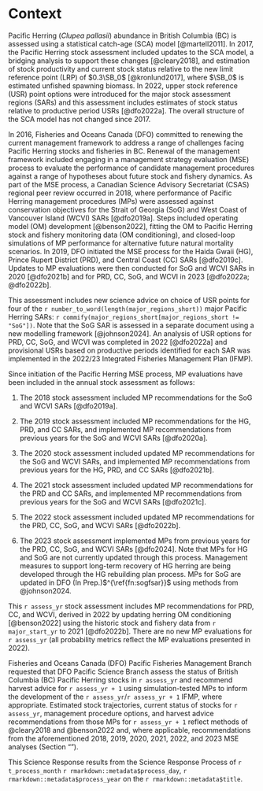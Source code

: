 # Context\label{sec:context}

Pacific Herring (*Clupea pallasii*) abundance in British Columbia (BC) is
assessed using a statistical catch-age (SCA) model [@martell2011].
In 2017, the Pacific Herring stock assessment included
updates to the SCA model, a bridging analysis 
to support these changes [@cleary2018], and 
estimation of stock productivity and current stock status
relative to the new limit reference point (LRP) of $0.3\SB_0$ [@kronlund2017],
where $\SB_0$ is estimated unfished spawning biomass.
In 2022, upper stock reference (USR) point options
were introduced for the major stock assessment regions (SARs) and
this assessment includes estimates of stock status relative to
productive period USRs [@dfo2022a].
The overall structure of the SCA model has not changed since 2017.

In 2016, Fisheries and Oceans Canada (DFO) committed to
renewing the current management framework to address
a range of challenges facing Pacific Herring stocks and fisheries in BC.
Renewal of the management framework included engaging in
a management strategy evaluation (MSE) process to evaluate
the performance of candidate management procedures against
a range of hypotheses about future stock and fishery dynamics.
As part of the MSE process,
a Canadian Science Advisory Secretariat (CSAS)
regional peer review occurred in 2018,
where performance of Pacific Herring management procedures (MPs) were assessed
against conservation objectives for the
Strait of Georgia (SoG) and West Coast of Vancouver Island (WCVI)
SARs [@dfo2019a].
Steps included operating model (OM) development [@benson2022],
fitting the OM to Pacific Herring stock and fishery monitoring data
(OM conditioning), and
closed-loop simulations of MP performance for alternative
future natural mortality scenarios.
In 2019, DFO initiated the MSE process for the
Haida Gwaii (HG), Prince Rupert District (PRD), and Central Coast (CC)
SARs [@dfo2019c].
Updates to MP evaluations were then conducted for
SoG and WCVI SARs in 2020 [@dfo2021b] and
for PRD, CC, SoG, and WCVI in 2023 [@dfo2022a; @dfo2022b].

This assessment includes new science advice on choice of USR points for
four of the `r number_to_word(length(major_regions_short))` major
Pacific Herring SARs:
`r commify(major_regions_short[major_regions_short != "SoG"])`.
<!-- TODO: Update to @dfo2025b when published -->
Note that the SoG SAR is assessed
in a separate document\footnote{\label{fn:sogfsar}
DFO. In Prep.
Stock status update with application of management procedures for
Pacific Herring (\emph{Clupea pallasii}) in the Strait of Georgia,
British Columbia: Status in 2024 and forecast for 2025.
DFO Can. Sci. Advis. Sec. Fish. Sci. Advis. Rep.
}
using a new modelling framework [@johnson2024].
An analysis of USR options for PRD, CC, SoG, and WCVI was completed in 
2022 [@dfo2022a] and provisional USRs based on productive 
periods identified for each SAR was implemented in the 2022/23 Integrated 
Fisheries Management Plan (IFMP).

Since initiation of the Pacific Herring MSE process,
MP evaluations have been included in the annual stock assessment as follows:

1. The 2018 stock assessment included
MP recommendations for the SoG and WCVI SARs [@dfo2019a].

1. The 2019 stock assessment included
MP recommendations for the HG, PRD, and CC SARs, and
implemented MP recommendations from previous years for the
SoG and WCVI SARs [@dfo2020a].

1. The 2020 stock assessment included
updated MP recommendations for the SoG and WCVI SARs, and
implemented MP recommendations from previous years for the
HG, PRD, and CC SARs [@dfo2021b].

1. The 2021 stock assessment included
updated MP recommendations for the PRD and CC SARs, and
implemented MP recommendations from previous years for the
SoG and WCVI SARs [@dfo2021c].

1. The 2022 stock assessment included
updated MP recommendations for the PRD, CC, SoG, and WCVI SARs [@dfo2022b].

1. The 2023 stock assessment
implemented MPs from previous years for the
PRD, CC, SoG, and WCVI SARs [@dfo2024].
Note that MPs for HG and SoG are not currently updated through this process. 
Management measures to support long-term recovery of HG herring 
are being developed through the
HG rebuilding plan process.\footnote{\label{fn:rebuild}
Haida Gwaii 'íináang | iinang Pacific Herring:
An ecosystem overview and ecosystem-based rebuilding plan.
Approved by the Minister of Fisheries and Oceans, the Council of Haida Nation 
and Parks Canada. April 2024. In Press.}
MPs for SoG are updated in DFO (In Prep.)$^{\ref{fn:sogfsar}}$
using methods from @johnson2024.

This `r assess_yr` stock assessment includes
MP recommendations for PRD, CC, and WCVI,
derived in 2022 by updating herring OM conditioning [@benson2022] using 
the historic stock and fishery data
from `r major_start_yr` to 2021 [@dfo2022b].
There are no new MP evaluations for `r assess_yr`
(all probability metrics reflect the MP evaluations presented in 2022).

Fisheries and Oceans Canada (DFO) Pacific Fisheries Management Branch requested
that DFO Pacific Science Branch assess the status of
British Columbia (BC) Pacific Herring stocks in `r assess_yr` and
recommend harvest advice for `r assess_yr + 1`
using simulation-tested MPs to inform the development of the
`r assess_yr`/`r assess_yr + 1` IFMP, where appropriate.
Estimated stock trajectories,
current status of stocks for `r assess_yr`,
management procedure options, and
harvest advice recommendations from those MPs for `r assess_yr + 1`
reflect methods of @cleary2018 and @benson2022 and,
where applicable,
recommendations from the aforementioned
2018, 2019, 2020, 2021, 2022, and 2023 MSE analyses
(Section "\nameref{sec:harv-opts}").

<!-- Mandatory last paragraph in this section -->
This Science Response results from the Science Response Process of
`r t_process_month` `r rmarkdown::metadata$process_day`,
`r rmarkdown::metadata$process_year` on the `r rmarkdown::metadata$title`.
